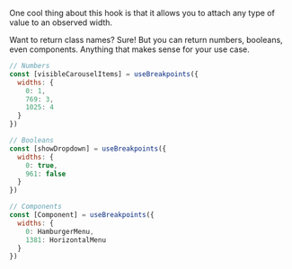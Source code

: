 
<Meta title="React Breakpoints/Return values" />

One cool thing about this hook is that it allows you to attach any type of value to an observed width.

Want to return class names? Sure! But you can return numbers, booleans, even components. Anything that makes sense for your use case.

```javascript
// Numbers
const [visibleCarouselItems] = useBreakpoints({
  widths: {
    0: 1,
    769: 3,
    1025: 4
  }
})

// Booleans
const [showDropdown] = useBreakpoints({
  widths: {
    0: true,
    961: false
  }
})

// Components
const [Component] = useBreakpoints({
  widths: {
    0: HamburgerMenu,
    1381: HorizontalMenu
  }
})
```